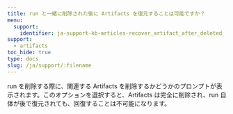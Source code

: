 ```yaml
---
title: run と一緒に削除された後に Artifacts を復元することは可能ですか？
menu:
  support:
    identifier: ja-support-kb-articles-recover_artifact_after_deleted
support:
  - artifacts
toc_hide: true
type: docs
slug: /ja/support/:filename
---
```

run を削除する際に、関連する Artifacts を削除するかどうかのプロンプトが表示されます。このオプションを選択すると、Artifacts は完全に削除され、run 自体が後で復元されても、回復することは不可能になります。
